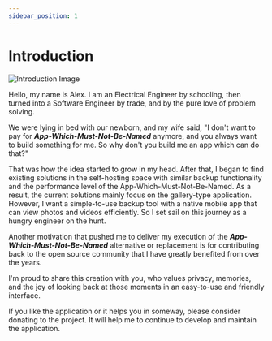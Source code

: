 ```yaml
---
sidebar_position: 1
---
```


# Introduction

<p style={{textAlign: 'center'}}>

![Introduction Image](https://user-images.githubusercontent.com/27055614/182044984-2ee6d1ed-c4a7-4331-8a4b-64fcde77fe1f.png)

</p>

Hello, my name is Alex. I am an Electrical Engineer by schooling, then turned into a Software Engineer by trade, and by the pure love of problem solving.

We were lying in bed with our newborn, and my wife said, "I don't want to pay for **_App-Which-Must-Not-Be-Named_** anymore, and you always want to build something for me. So why don't you build me an app which can do that?"

That was how the idea started to grow in my head. After that, I began to find existing solutions in the self-hosting space with similar backup functionality and the performance level of the App-Which-Must-Not-Be-Named. As a result, the current solutions mainly focus on the gallery-type application. However, I want a simple-to-use backup tool with a native mobile app that can view photos and videos efficiently. So I set sail on this journey as a hungry engineer on the hunt.

Another motivation that pushed me to deliver my execution of the **_App-Which-Must-Not-Be-Named_** alternative or replacement is for contributing back to the open source community that I have greatly benefited from over the years.

I'm proud to share this creation with you, who values privacy, memories, and the joy of looking back at those moments in an easy-to-use and friendly interface.

If you like the application or it helps you in someway, please consider donating to the project. It will help me to continue to develop and maintain the application.
